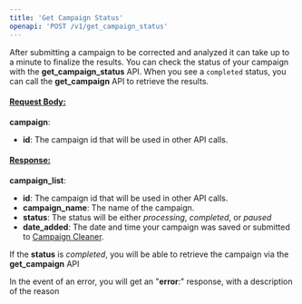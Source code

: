 ```yaml
---
title: 'Get Campaign Status'
openapi: 'POST /v1/get_campaign_status'
---
```

After submitting a campaign to be corrected and analyzed it can take up to a minute to finalize the results. You can check the status of your campaign with the **get_campaign_status** API. When you see a `completed` status, you can call the **get_campaign** API to retrieve the results.

#### <u>Request Body:</u>

**campaign**:

- **id**: The campaign id that will be used in other API calls.
    

#### <u>Response:</u>

**campaign_list**:

- **id**: The campaign id that will be used in other API calls.
- **campaign_name**: The name of the campaign.
- **status**: The status will be either _processing_, _completed_, or _paused_
- **date_added**: The date and time your campaign was saved or submitted to [Campaign Cleaner](https://campaigncleaner.com).
    

If the **status** is _completed_, you will be able to retrieve the campaign via the **get_campaign** API

In the event of an error, you will get an "**error**:" response, with a description of the reason